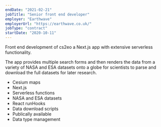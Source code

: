 ```yaml
---
endDate: "2021-02-21"
jobTitle: "Senior front end developer"
employer: "Earthwave"
employerUrl: "https://earthwave.co.uk/"
jobType: "contract"
startDate: "2020-10-11"
---
```



Front end development of <InternalLink href="cs2eo">cs2eo</InternalLink> a Next.js app with extensive serverless functionality.

The app provides multiple search forms and then renders the data from a variety of NASA and ESA datasets onto a globe for scientists to parse and download the full datasets for later research.

- Cesium maps
- Next.js
- Serverless functions
- NASA and ESA datasets
- React runHooks
- Data download scripts
- Publically available
- Data type management
